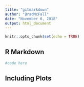 ```yaml
---
title: "gitmarkdown"
author: "BradMcFall"
date: "November 6, 2018"
output: html_document
---
```


```r
knitr::opts_chunk$set(echo = TRUE)
```

## R Markdown



```r
#code here
```

## Including Plots



```r

```


